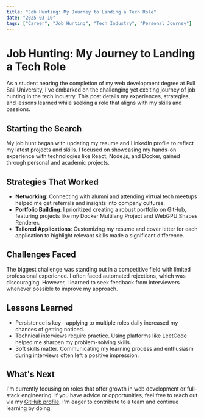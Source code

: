 ```yaml
---
title: "Job Hunting: My Journey to Landing a Tech Role"
date: "2025-03-10"
tags: ["Career", "Job Hunting", "Tech Industry", "Personal Journey"]
---
```


<div class="content-container">
  <h1 class="content-heading-1">Job Hunting: My Journey to Landing a Tech Role</h1>
  <p class="content-paragraph">
    As a student nearing the completion of my web development degree at Full Sail University, I've embarked on the challenging yet exciting journey of job hunting in the tech industry. This post details my experiences, strategies, and lessons learned while seeking a role that aligns with my skills and passions.
  </p>
  
  <h2 class="content-heading-2">Starting the Search</h2>
  <p class="content-paragraph">
    My job hunt began with updating my resume and LinkedIn profile to reflect my latest projects and skills. I focused on showcasing my hands-on experience with technologies like React, Node.js, and Docker, gained through personal and academic projects.
  </p>
  
  <h2 class="content-heading-2">Strategies That Worked</h2>
  <ul class="content-list">
    <li class="content-list-item"><strong>Networking</strong>: Connecting with alumni and attending virtual tech meetups helped me get referrals and insights into company cultures.</li>
    <li class="content-list-item"><strong>Portfolio Building</strong>: I prioritized creating a robust portfolio on GitHub, featuring projects like my Docker Multilang Project and WebGPU Shapes Renderer.</li>
    <li class="content-list-item"><strong>Tailored Applications</strong>: Customizing my resume and cover letter for each application to highlight relevant skills made a significant difference.</li>
  </ul>
  
  <h2 class="content-heading-2">Challenges Faced</h2>
  <p class="content-paragraph">
    The biggest challenge was standing out in a competitive field with limited professional experience. I often faced automated rejections, which was discouraging. However, I learned to seek feedback from interviewers whenever possible to improve my approach.
  </p>
  
  <h2 class="content-heading-2">Lessons Learned</h2>
  <ul class="content-list">
    <li class="content-list-item">Persistence is key—applying to multiple roles daily increased my chances of getting noticed.</li>
    <li class="content-list-item">Technical interviews require practice. Using platforms like LeetCode helped me sharpen my problem-solving skills.</li>
    <li class="content-list-item">Soft skills matter. Communicating my learning process and enthusiasm during interviews often left a positive impression.</li>
  </ul>
  
  <h2 class="content-heading-2">What's Next</h2>
  <p class="content-paragraph">
    I'm currently focusing on roles that offer growth in web development or full-stack engineering. If you have advice or opportunities, feel free to reach out via my <a href="https://github.com/BradleyMatera" class="content-link">GitHub profile</a>. I'm eager to contribute to a team and continue learning by doing.
  </p>
</div>

